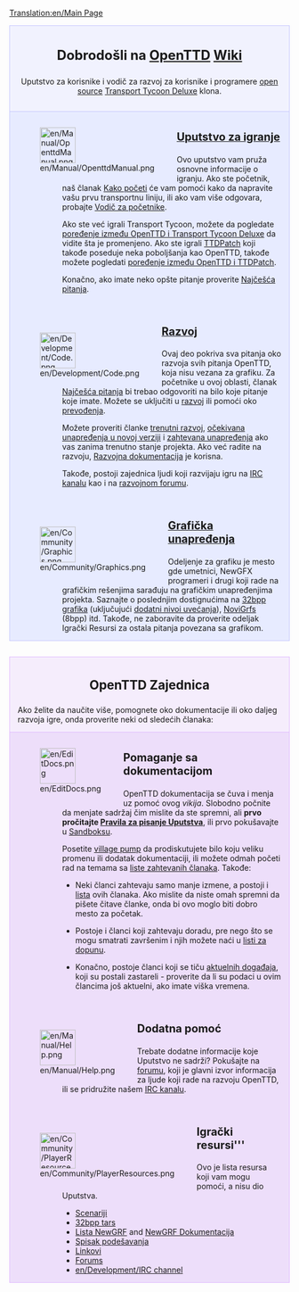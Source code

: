 [[Translation:en/Main Page]]

<div style="background-color: #f1f2fe; border: 1px solid #c7c8fe; margin: 0; padding: 1em 1em 1em 1em; text-align:center">
<div style="font-size:1.7em; font-weight:bold">Dobrodošli na <span class="plainlinks">[http://www.openttd.org/ OpenTTD]</span> [https://www.wikipedia.org/wiki/sr:wiki Wiki]</div>
Uputstvo za korisnike i vodič za razvoj za korisnike i programere 
[http://www.opensource.org/ open source] [[sr/Transport Tycoon Deluxe|Transport Tycoon Deluxe]] klona.
</div>
<div style="background-color: #E7EBFF; border: 1px solid #c7c8fe; border-top:none; padding: 1em 1em 0em 1em; margin-bottom:2em">
<div style="float:left">[[File:en/Manual/OpenttdManual.png|64px]]</div>
<div style="margin-left:80px; margin-bottom:4em">
<div style="font-size:1.4em; font-weight:bold">[[sr/Manual/Main Page|Uputstvo za igranje]]</div>
Ovo uputstvo vam pruža osnovne informacije o igranju. Ako ste početnik, naš članak [[sr/Kako početi|Kako početi]] će vam pomoći kako da napravite vašu prvu transportnu liniju, ili ako vam više odgovara, probajte [[sr/Manual/Tutorial/Main Page|Vodič za početnike]]. 

Ako ste već igrali Transport Tycoon, možete da pogledate [[sr/Poređenje između OpenTTD i Transport Tycoon Deluxe|poređenje između OpenTTD i Transport Tycoon Deluxe]] da vidite šta je promenjeno. Ako ste igrali [[sr/TTDPatch|TTDPatch]] koji takođe poseduje neka poboljšanja kao OpenTTD, takođe možete pogledati [[sr/Poređenje između OpenTTD i TTDPatch|poređenje između OpenTTD i TTDPatch]].

Konačno, ako imate neko opšte pitanje proverite [[sr/Archive/Community/Najčešća pitanja|Najčešća pitanja]].
</div>

<div style="float:left">[[File:en/Development/Code.png|64px]]</div>
<div style="margin-left:80px; margin-bottom:4em">
<div style="font-size:1.4em; font-weight:bold">[[sr/Razvoj|Razvoj]]</div>
Ovaj deo pokriva sva pitanja oko razvoja svih pitanja OpenTTD, koja nisu vezana za grafiku. Za početnike u ovoj oblasti, članak [[sr/Razvoj najčešća pitanja|Najčešća pitanja]] bi trebao odgovoriti na bilo koje pitanje koje imate.  Možete se uključiti u [[sr/Razvoj|razvoj]] ili pomoći oko [[sr/Internationalization|prevođenja]]. 

Možete proveriti članke [[en/Recent and Current Developments|trenutni razvoj]], [[en/Archive/Lists/Roadmap|očekivana unapređenja u novoj verziji]] i [[en/Archive/Community/Requested features|zahtevana unapređenja]] ako vas zanima trenutno stanje projekta. Ako već radite na razvoju, [[en/Development/Main Page|Razvojna dokumentacija]] je korisna.

Takođe, postoji zajednica ljudi koji razvijaju igru na [[en/Development/IRC channel|IRC kanalu]] kao i na [http://www.tt-forums.net/viewforum.php?f=33 razvojnom forumu].
</div>

<div style="float:left">[[File:en/Community/Graphics.png|64px]]</div>
<div style="margin-left:80px; margin-bottom:1em; min-height:64px">
<div style="font-size:1.4em; font-weight:bold">[[en/Development/NewGRF/Main Page|Grafička unapređenja]]</div>
Odeljenje za grafiku je mesto gde umetnici, NewGFX programeri i drugi koji rade na grafičkim rešenjima sarađuju na grafičkim unapređenjima projekta. Saznajte o poslednjim dostignućima na [[en/Archive/Old 32bpp/32bit Graphics Development|32bpp grafika]] (uključujući [[en/Community/NewGRF/Playing with 32 bpp graphics|dodatni nivoi uvećanja]]), [[en/Manual/NewGRF|NoviGrfs]] (8bpp) itd. Takođe, ne zaboravite da proverite odeljak Igrački Resursi za ostala pitanja povezana sa grafikom.
</div>

</div>

<div style="background-color: #F5EDFC; border: 1px solid #E1BBFF; margin: 0; padding: 1em 1em 0em 1em;">
<div style="font-size:1.6em; font-weight:bold; text-align:center">OpenTTD Zajednica</div>
Ako želite da naučite više, pomognete oko dokumentacije ili oko daljeg razvoja igre, onda proverite neki od sledećih članaka:
</div>

<div style="background-color: #EDDEFA; border: 1px solid #E1BBFF; border-top:none; padding: 1em 1em 0em 1em;">

<div style="float:left">[[File:en/EditDocs.png|64px]]</div>
<div style="margin-left:80px; margin-bottom:4em">
<div style="font-size:1.4em; font-weight:bold">Pomaganje sa dokumentacijom</div>
OpenTTD dokumentacija se čuva i menja uz pomoć ovog <em>vikija</em>. Slobodno počnite da menjate sadržaj čim mislite da ste spremni, ali  ''' prvo pročitajte [[en/Wiki/Manual of Style|Pravila za pisanje Uputstva]] ''', ili prvo pokušavajte u [[en/Sandbox|Sandboksu]].  

Posetite [[en/Archive/Community/Village Pump|village pump]] da prodiskutujete bilo koju veliku promenu ili dodatak dokumentaciji, ili možete odmah početi rad na temama sa [[en/Requested Articles|liste zahtevanih članaka]]. Takođe:

*Neki članci zahtevaju samo manje izmene, a postoji i [[:Category:en/To do|lista]] ovih članaka.  Ako mislite da niste omah spremni da pišete čitave članke, onda bi ovo moglo biti dobro mesto za početak. 

*Postoje i članci koji zahtevaju doradu, pre nego što se mogu smatrati završenim i njih možete naći u [[:Category:en/Articles to be expanded|listi za dopunu]]. 

*Konačno, postoje članci koji se tiču [[:Category:en/Current events|aktuelnih događaja]], koji su postali zastareli - proverite da li su podaci u ovim člancima još aktuelni, ako imate viška vremena.
</div>

<div style="float:left">[[File:en/Manual/Help.png|64px]]</div>
<div style="margin-left:80px; margin-bottom:4em">
<div style="font-size:1.4em; font-weight:bold">Dodatna pomoć</div>
Trebate dodatne informacije koje Uputstvo ne sadrži? Pokušajte na [http://www.tt-forums.net/viewforum.php?f=55 forumu], koji je glavni izvor informacija za ljude koji rade na razvoju OpenTTD, ili se pridružite našem [[en/Development/IRC channel|IRC kanalu]].
</div>

<div style="float:left">[[File:en/Community/PlayerResources.png|64px]]</div>
<div style="margin-left:80px; margin-bottom:1em">
<div style="font-size:1.4em; font-weight:bold">Igrački resursi'''</div>
Ovo je lista resursa koji vam mogu pomoći, a nisu dio Uputstva.
*[[en/Community/Scenarios/Main Page|Scenariji]]
*[[en/Archive/Old 32bpp/List of downloadable 32 bpp tars|32bpp tars]]
*[[en/Community/NewGRF/Main Page|Lista NewGRF]] and [[en/Manual/NewGRF|NewGRF Dokumentacija]]
*[[en/Archive/Manual/Settings/Advanced Settings|Spisak podešavanja]]
*[[en/Archive/Lists/Links|Linkovi]]
*[http://www.tt-forums.net/viewforum.php?f=55 Forums]
*[[en/Development/IRC channel]]
</div>
</div>